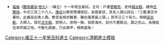 {{Navbox
|name = 雍正十一年癸丑科殿試金榜
|title = 雍正十一年（[[1733年]]）癸丑科殿試金榜
|titlestyle = background-color:#FFD700;
|image =
|style = width:100%;text-align:center; 
|groupstyle = text-align:center; background-color:#FFD700;
|liststyle = text-align:center;
|state = {{{state<includeonly>|collapsed</includeonly>}}}
|group1 = 第一甲<br>賜進士及第<br>共3名
|list1 = '''[[陳倓|陳　倓]]''' - '''[[田志勤]]''' - '''[[沈文鎬]]'''

|group2 = 第二甲<br>賜進士出身<br>共92名
|list2 = [[張若靄]] - [[張九鈞]] - [[張映辰]] - [[吳祖修]] - [[褚祿|褚　祿]] - [[趙瓚|趙　瓚]] - [[張湄|張　湄]] - [[鄂容安]] - [[雷鋐|雷　鋐]] - [[王洛|王　洛]]<br>[[朱桓 (雍正進士)|朱　桓]] - [[朱泮功]] - [[鄂倫|鄂　倫]] - [[周正峯]] - [[儲晉觀]] - [[儲燧|儲　燧]] - [[邵大業]] - [[陶愈隆]] - [[陳大受]] - [[董邦達]]<br>[[王雲翔]] - [[沈瀾|沈　瀾]] - [[姚孔鋠]] - [[潘曙|潘　曙]] - [[張為儀]] - [[朱發|朱　發]] - [[阮學濬]] - [[潘中立]] - [[范從律]] - [[張瑗|張　瑗]]<br>[[陸嘉穎]] - [[邵天球]] - [[汪師韓]] - [[徐梁棟]] - [[夏之蓉]] - [[夏廷芝]] - [[張廷槐 (雍正進士)|張廷槐]] - [[葛德潤]] - [[吳學瀚]] - [[徐日毅]]<br>[[許集|許　集]] - [[肇敏|肇　敏]] - [[沈景瀾]] - [[朱續晫]] - [[張映斗]] - [[時鈞轍]] - [[任啓運]] - [[王錫璋]] - [[曾豐|曾　豐]] - [[薛觀|薛　觀]]<br>[[艾恩蔭]] - [[楊二酉]] - [[陳仁|陳　仁]] - [[李本樟]] - [[王檢 (雍正進士)|王　檢]] - [[宋品金]] - [[梁文山]] - [[范樹檀]] - [[焦以敬]] - [[諸徐孫]]<br>[[朱士釭]] - [[沈彬|沈　彬]] - [[程鍾彥]] - [[雙慶|雙　慶]] - [[宮煥文]] - [[秦莘田]] - [[楊煐|楊　煐]] - [[彭韜|彭　韜]] - [[賴翰顒]] - [[羅源漢]]<br>[[陳福|陳　福]] - [[李元正]] - [[王文充]] - [[李修卿]] - [[查錫韓]] - [[楊如柏]] - [[黃孕昌]] - [[楊枝華]] - [[李光祚]] - [[馮元欽]]<br>[[曾興柱]] - [[李天秀 (雍正進士)|李天秀]] - [[章佑昌]] - [[朱肇開]] - [[劉高培]] - [[徐元升]] - [[劉孔昭]] - [[錢師夔]] - [[李雲驌]] - [[王滄|王　滄]]<br>[[劉學祖]] - [[程仁秩]]<span style="color: #FFFFFF;"> - －－－ - －－－ - －－－ - －－－ - －－－ - －－－ - －－－ - －－－</span>

|group3 = 第三甲<br>賜同進士出身<br>共233名
|list3 = [[博通阿]] - [[方科|方　科]] - [[藍欽奎]] - [[黃天瑞]] - [[楊廷英]] - [[邱玖華]] - [[陳鈞 (雍正進士)|陳　鈞]] - [[牟江歷]] - [[謝咸|謝　咸]] - [[陳𦳣纕|陳{{僻字|𦳣|上荀下大}}纕]]<br>[[金洪銓]] - [[奚又灝]] - [[唐進賢]] - [[鄭方城]] - [[于暲|-{于}-　暲]] - [[吳濂|吳　濂]] - [[張宗說]] - [[嚴繼陵]] - [[朱榮經]] - [[沈光渭]]<br>[[徐文炯]] - [[鄭維嵩]] - [[介福|介　福]] - [[毛旭旦]] - [[孟澤新]] - [[何如漋]] - [[佟崙|佟　崙]] - [[王名捷]] - [[楊名寀]] - [[沈齊禮]]<br>[[魏其璸]] - [[沈英世]] - [[錢志霖]] - [[朱興燕]] - [[程珏|程　珏]] - [[章楹|章　楹]] - [[洪琛|洪　琛]] - [[張南英]] - [[許汝盛]] - [[袁依仁]]<br>[[何輝宁]] - [[閻介年]] - [[王鑑 (雍正進士)|王　鑑]] - [[孫鳳立]] - [[李蕡|李　蕡]] - [[童其瀾]] - [[俞世治]] - [[李彤標]] - [[董淑昌]] - [[赫成峩]]<br>[[李世垣]] - [[吳超 (雍正進士)|吳　超]] - [[張松年]] - [[袁宗聖]] - [[陳詩|陳　詩]] - [[胡承昊]] - [[王士倧]] - [[吳士功]] - [[鍾飛鵬]] - [[楊時中]]<br>[[江峯|江　峯]] - [[蘇其炤]] - [[桑調元]] - [[孫寯|孫　寯]] - [[王芥園]] - [[李元 (雍正進士)|李　元]] - [[彭肇洙]] - [[吳琮 (雍正進士)|吳　琮]] - [[梁景程]] - [[宋錦 (政治人物)|宋　錦]]<br>[[陳易|陳　易]] - [[張廷讓]] - [[牛運震]] - [[朱紅|朱　紅]] - [[郝誠烋]] - [[薛復亭]] - [[吳正|吳　正]] - [[多爾技]] - [[周然 (雍正進士)|周　然]] - [[俞文漪]]<br>[[楊名揚]] - [[趙屏晉]] - [[張永淑]] - [[許時杰]] - [[汪大醇]] - [[王組|王　組]] - [[陳堯叟 (雍正進士)|陳堯叟]] - [[黃百穀]] - [[杜謐|杜　謐]] - [[李光前 (雍正進士)|李光前]]<br>[[王家相]] - [[向德華]] - [[韓珏|韓　珏]] - [[秦錫琈]] - [[劉毓珍]] - [[張傳焲]] - [[李光型]] - [[舒安|舒　安]] - [[劉元炳]] - [[黃河崑]]<br>[[林有騏]] - [[胡定|胡　定]] - [[曾粤龍]] - [[張蘭青]] - [[張維城 (雍正進士)|張維城]] - [[林之正]] - [[魏文|魏　文]] - [[梁達才]] - [[仲作楫]] - [[邱仰文]]<br>[[陳有策]] - [[周宣猷]] - [[項樟|項　樟]] - [[王端|王　端]] - [[胡維炳]] - [[王式烈]] - [[劉灦先]] - [[李德 (雍正進士)|李　德]] - [[董宗德]] - [[陳旭 (雍正進士)|陳　旭]]<br>[[霍作明]] - [[鄒承垣]] - [[楊殿邦 (雍正進士)|楊殿邦]] - [[于開泰]] - [[李芳華]] - [[羅齡|羅　齡]] - [[趙敬修]] - [[厲清來]] - [[范汝軾]] - [[翟天翱]]<br>[[吳方平]] - [[賀祥珠]] - [[盧生蓮]] - [[任大受]] - [[王秉鑑]] - [[黃顯祖]] - [[魏煥章]] -[[諸葛永齡]]- [[張榮倫]] - [[張勅典]]<br>[[張光祺]] - [[柯可棟]] - [[魯游|魯　游]] - [[李華松]] - [[黃澐|黃　澐]] - [[王碩人]] - [[譚譯|譚　譯]] - [[徐淳|徐　淳]] - [[郭懷芳]] - [[楊琨|楊　琨]]<br>[[白子男]] - [[宋楚望]] - [[韋基烈]] - [[張繡 (雍正進士)|張　繡]] - [[傅爲竚]] - [[王益孚]] - [[楊大鴻]] - [[蘇文|蘇　文]] - [[楊鈞|楊　鈞]] - [[徐祖昌]]<br>[[胡懋勳]] - [[趙履亨]] - [[王肯穀]] - [[李夢雷]] - [[周文焯]] - [[饒鳴鎬]] - [[李植惠]] - [[彭端淑]] - [[李應魁]] - [[尋紹舞]]<br>[[扶道弘]] - [[周儒 (雍正進士)|周　儒]] - [[閻朝柱]] - [[康曾詔]] - [[葛俊起]] - [[張曾|張　曾]] - [[劉標|劉　標]] - [[江澂岷]] - [[葉榮賢]] - [[葉蓀|葉　蓀]]<br>[[劉昌五]] - [[歐陽瑾]] - [[劉文煥]] - [[金茂和]] - [[余應祥]] - [[馬建奇]] - [[陳琦 (長樂)|陳　琦]] - [[譚肇基]] - [[徐倫|徐　倫]] - [[聶位中]]<br>[[熊淇|熊　淇]] - [[陳中榮]] - [[林連茹]] - [[王笙|王　笙]] - [[張慎言 (清朝)|張慎言]] - [[馮朝綱]] - [[瞿信昭]] - [[鄭時慶]] - [[段珍玉]] - [[時餘|時　餘]]<br>[[金士仁]] - [[關霖|關　霖]] - [[謝彤詔]] - [[沈元鋐]] - [[周遐齡]] - [[蕭麟趾]] - [[何琇|何　琇]] - [[王瀚 (雍正進士)|王　瀚]] - [[李庚映]] - [[黃輔極]]<br>[[蘇灝|蘇　灝]] - [[李天植]] - [[巫榮|巫　榮]] - [[郭曰槐]] - [[盧秉懿]] - [[張文驄]] - [[朱藹|朱　藹]] - [[梁明德]] - [[王浩 (雍正進士)|王　浩]] - [[任國寧]]<br>[[崔淇|崔　淇]] - [[牛巳|牛　巳]] - [[福海 (雍正進士)|福　海]] - [[張冲 (雍正進士)|張　冲]] - [[黃文昭]] - [[孫碩膚]] - [[黃光憲]] - [[劉甡|劉　甡]] - [[薛澂|薛　澂]] - [[陳之琯]]<br>[[楊禹傳]] - [[謝杰|謝　杰]] - [[韓海|韓　海]]<span style="color: #FFFFFF;"> - －－－ - －－－ - －－－ - －－－ - －－－ - －－－ - －－－</span>
|belowstyle = text-align: center; background-color:#FFD700;
|below='''前一科：[[Template:雍正八年庚戌科殿試金榜|雍正八年庚戌科]]　'''·'''　後一科：[[Template:乾隆元年丙辰科殿試金榜|乾隆元年丙辰科]]'''<br>'''同科進士：[[Template:雍正十一年癸丑科武殿試金榜|雍正十一年癸丑武科]]'''
}}
[[Category:雍正十一年癸丑科進士]]
<noinclude>
[[Category:雍正十一年癸丑科進士| ]]
[[Category:清朝進士模板]]
*<small>[[福格]]《[[聽雨叢談]]·[[s:聽雨叢談/卷09|卷九]]》：（雍正）十一年癸丑會試。主司：戶書[[鄂爾奇]]、吏侍[[楊汝穀]]、禮侍[[任蘭枝]]。中式三百二十八人。[[陳倓]]以教官應禮部試，高掇會狀，其友人調以詩云：「三載淒涼冷署秋，此番高出衆人儔。教官金榜非難事，難在蓬萊最上頭。」其年已三十有九。榜眼[[田志勤]]，大興人。探花[[沈文鎬]]，崇明人。崇明一縣，孤懸海外，前代不置縣治，謂之舟山，為倭寇往來所據之地。今聖化遐被，乃出鼎甲，猗歟盛哉！</small></noinclude>